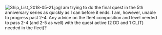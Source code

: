 [[File:Ship_List_2018-05-21.jpg|thumb]]I am trying to do the final quest in the 5th anniversary series as quickly as I can before it ends. I am, however, unable to progress past 2-4. Any advice on the fleet composition and level needed to pass 2-4 (and 2-5 as well) with the quest active (2 DD and 1 CL(T) needed in the fleet)?<ac_metadata title="5th Anniversary Quest help"> </ac_metadata>